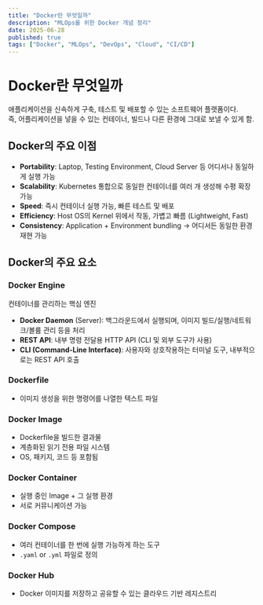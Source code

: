 ```yaml
---
title: "Docker란 무엇일까"
description: "MLOps를 위한 Docker 개념 정리"
date: 2025-06-28
published: true
tags: ["Docker", "MLOps", "DevOps", "Cloud", "CI/CD"]
---
```


# Docker란 무엇일까

애플리케이션을 신속하게 구축, 테스트 및 배포할 수 있는 소프트웨어 플랫폼이다.  
즉, 어플리케이션을 넣을 수 있는 컨테이너, 빌드나 다른 환경에 그대로 보낼 수 있게 함.

## Docker의 주요 이점

- **Portability**: Laptop, Testing Environment, Cloud Server 등 어디서나 동일하게 실행 가능
- **Scalability**: Kubernetes 통합으로 동일한 컨테이너를 여러 개 생성해 수평 확장 가능
- **Speed**: 즉시 컨테이너 실행 가능, 빠른 테스트 및 배포
- **Efficiency**: Host OS의 Kernel 위에서 작동, 가볍고 빠름 (Lightweight, Fast)
- **Consistency**: Application + Environment bundling → 어디서든 동일한 환경 재현 가능

## Docker의 주요 요소

### Docker Engine
컨테이너를 관리하는 핵심 엔진

- **Docker Daemon** (Server): 백그라운드에서 실행되며, 이미지 빌드/실행/네트워크/볼륨 관리 등을 처리
- **REST API**: 내부 명령 전달용 HTTP API (CLI 및 외부 도구가 사용)
- **CLI (Command-Line Interface)**: 사용자와 상호작용하는 터미널 도구, 내부적으로는 REST API 호출

### Dockerfile
- 이미지 생성을 위한 명령어를 나열한 텍스트 파일

### Docker Image
- Dockerfile을 빌드한 결과물
- 계층화된 읽기 전용 파일 시스템
- OS, 패키지, 코드 등 포함됨

### Docker Container
- 실행 중인 Image + 그 실행 환경
- 서로 커뮤니케이션 가능

### Docker Compose
- 여러 컨테이너를 한 번에 실행 가능하게 하는 도구
- `.yaml` or `.yml` 파일로 정의

### Docker Hub
- Docker 이미지를 저장하고 공유할 수 있는 클라우드 기반 레지스트리